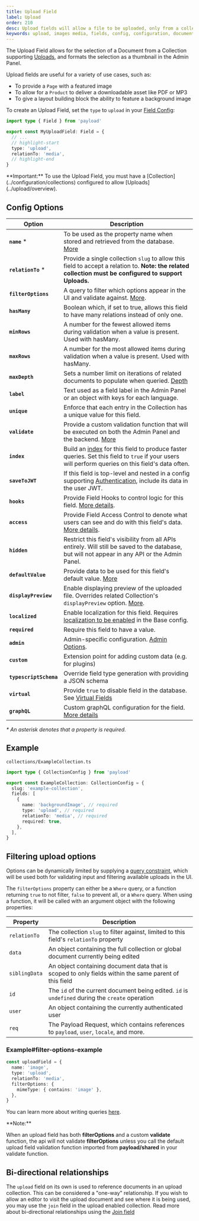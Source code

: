 ```yaml
---
title: Upload Field
label: Upload
order: 210
desc: Upload fields will allow a file to be uploaded, only from a collection supporting Uploads. Learn how to use Upload fields, see examples and options.
keywords: upload, images media, fields, config, configuration, documentation, Content Management System, cms, headless, javascript, node, react, nextjs
---
```


The Upload Field allows for the selection of a Document from a Collection supporting [Uploads](../upload/overview), and
formats the selection as a thumbnail in the Admin Panel.

Upload fields are useful for a variety of use cases, such as:

- To provide a `Page` with a featured image
- To allow for a `Product` to deliver a downloadable asset like PDF or MP3
- To give a layout building block the ability to feature a background image

<LightDarkImage
  srcLight="https://payloadcms.com/images/docs/fields/upload.png"
  srcDark="https://payloadcms.com/images/docs/fields/upload-dark.png"
  alt="Shows an upload field in the Payload Admin Panel"
  caption="Admin Panel screenshot of an Upload field"
/>

To create an Upload Field, set the `type` to `upload` in your [Field Config](./overview):

```ts
import type { Field } from 'payload'

export const MyUploadField: Field = {
  // ...
  // highlight-start
  type: 'upload',
  relationTo: 'media',
  // highlight-end
}
```

<Banner type="warning">
  **Important:** To use the Upload Field, you must have a
  [Collection](../configuration/collections) configured to allow
  [Uploads](../upload/overview).
</Banner>

## Config Options

| Option                 | Description                                                                                                                                                                 |
| ---------------------- | --------------------------------------------------------------------------------------------------------------------------------------------------------------------------- |
| **`name`** \*          | To be used as the property name when stored and retrieved from the database. [More](/docs/fields/overview#field-names)                                                      |
| **`relationTo`** \*    | Provide a single collection `slug` to allow this field to accept a relation to. **Note: the related collection must be configured to support Uploads.**                     |
| **`filterOptions`**    | A query to filter which options appear in the UI and validate against. [More](#filtering-upload-options).                                                                   |
| **`hasMany`**          | Boolean which, if set to true, allows this field to have many relations instead of only one.                                                                                |
| **`minRows`**          | A number for the fewest allowed items during validation when a value is present. Used with hasMany.                                                                         |
| **`maxRows`**          | A number for the most allowed items during validation when a value is present. Used with hasMany.                                                                           |
| **`maxDepth`**         | Sets a number limit on iterations of related documents to populate when queried. [Depth](../queries/depth)                                                                  |
| **`label`**            | Text used as a field label in the Admin Panel or an object with keys for each language.                                                                                     |
| **`unique`**           | Enforce that each entry in the Collection has a unique value for this field.                                                                                                |
| **`validate`**         | Provide a custom validation function that will be executed on both the Admin Panel and the backend. [More](/docs/fields/overview#validation)                                |
| **`index`**            | Build an [index](/docs/database/overview) for this field to produce faster queries. Set this field to `true` if your users will perform queries on this field's data often. |
| **`saveToJWT`**        | If this field is top-level and nested in a config supporting [Authentication](/docs/authentication/overview), include its data in the user JWT.                             |
| **`hooks`**            | Provide Field Hooks to control logic for this field. [More details](../hooks/fields).                                                                                       |
| **`access`**           | Provide Field Access Control to denote what users can see and do with this field's data. [More details](../access-control/fields).                                          |
| **`hidden`**           | Restrict this field's visibility from all APIs entirely. Will still be saved to the database, but will not appear in any API or the Admin Panel.                            |
| **`defaultValue`**     | Provide data to be used for this field's default value. [More](/docs/fields/overview#default-values)                                                                        |
| **`displayPreview`**   | Enable displaying preview of the uploaded file. Overrides related Collection's `displayPreview` option. [More](/docs/upload/overview#collection-upload-options).            |
| **`localized`**        | Enable localization for this field. Requires [localization to be enabled](/docs/configuration/localization) in the Base config.                                             |
| **`required`**         | Require this field to have a value.                                                                                                                                         |
| **`admin`**            | Admin-specific configuration. [Admin Options](./overview#admin-options).                                                                                                    |
| **`custom`**           | Extension point for adding custom data (e.g. for plugins)                                                                                                                   |
| **`typescriptSchema`** | Override field type generation with providing a JSON schema                                                                                                                 |
| **`virtual`**          | Provide `true` to disable field in the database. See [Virtual Fields](https://payloadcms.com/blog/learn-how-virtual-fields-can-help-solve-common-cms-challenges)            |
| **`graphQL`**          | Custom graphQL configuration for the field. [More details](/docs/graphql/overview#field-complexity)                                                                         |

_\* An asterisk denotes that a property is required._

## Example

`collections/ExampleCollection.ts`

```ts
import type { CollectionConfig } from 'payload'

export const ExampleCollection: CollectionConfig = {
  slug: 'example-collection',
  fields: [
    {
      name: 'backgroundImage', // required
      type: 'upload', // required
      relationTo: 'media', // required
      required: true,
    },
  ],
}
```

## Filtering upload options

Options can be dynamically limited by supplying a [query constraint](/docs/queries/overview), which will be used both
for validating input and filtering available uploads in the UI.

The `filterOptions` property can either be a `Where` query, or a function returning `true` to not filter, `false` to
prevent all, or a `Where` query. When using a function, it will be
called with an argument object with the following properties:

| Property      | Description                                                                                           |
| ------------- | ----------------------------------------------------------------------------------------------------- |
| `relationTo`  | The collection `slug` to filter against, limited to this field's `relationTo` property                |
| `data`        | An object containing the full collection or global document currently being edited                    |
| `siblingData` | An object containing document data that is scoped to only fields within the same parent of this field |
| `id`          | The `id` of the current document being edited. `id` is `undefined` during the `create` operation      |
| `user`        | An object containing the currently authenticated user                                                 |
| `req`         | The Payload Request, which contains references to `payload`, `user`, `locale`, and more.              |

### Example#filter-options-example

```ts
const uploadField = {
  name: 'image',
  type: 'upload',
  relationTo: 'media',
  filterOptions: {
    mimeType: { contains: 'image' },
  },
}
```

You can learn more about writing queries [here](/docs/queries/overview).

<Banner type="warning">
  **Note:**

When an upload field has both **filterOptions** and a custom
**validate** function, the api will not validate **filterOptions**
unless you call the default upload field validation function imported from
**payload/shared** in your validate function.

</Banner>

## Bi-directional relationships

The `upload` field on its own is used to reference documents in an upload collection. This can be considered a "one-way"
relationship. If you wish to allow an editor to visit the upload document and see where it is being used, you may use
the `join` field in the upload enabled collection. Read more about bi-directional relationships using
the [Join field](./join)
